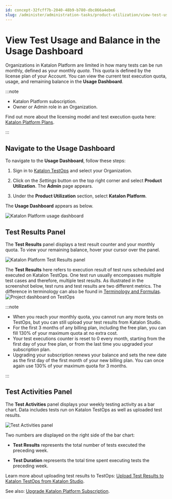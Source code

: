 ```yaml
---
id: concept-32fcff7b-2040-48b9-b780-dbc866a4ebe6
slug: /administer/administration-tasks/product-utilization/view-test-usage-and-balance-in-the-usage-dashboard
---
```


# View Test Usage and Balance in the Usage Dashboard

Organizations in Katalon Platform are limited in how many tests can be run monthly, defined as your monthly *quota*. This quota is defined by the license plan of your Account. You can view the current test execution quota, usage, and remaining balance in the **Usage Dashboard**.


:::note

-   Katalon Platform subscription.
-   Owner or Admin role in an Organization.

Find out more about the licensing model and test execution quota here: [Katalon Platform Plans](/administer/katalon-platform-packages/katalon-platform-plans).

:::

## Navigate to the Usage Dashboard

To navigate to the **Usage Dashboard**, follow these steps:

1.  Sign in to [Katalon TestOps](https://testops.katalon.io/) and select your Organization.

2.  Click on the *Settings* button on the top right corner and select **Product Utilization**. The **Admin** page appears.

3.  Under the **Product Utilization** section, select **Katalon Platform**.


The **Usage Dashboard** appears as below.

<img src="/doc_images/Documents/Administer/Administrative_Tasks/Product_Utilization/test-usage-balance-usage-dashboard/TestOps-Katalon-Platform-Usage-dashboard.png" width={700} alt="Katalon Platform usage dashboard" />

## Test Results Panel

The **Test Results** panel displays a test result counter and your monthly quota. To view your remaining balance, hover your cursor over the panel.

<img src="/doc_images/Documents/Administer/Administrative_Tasks/Product_Utilization/test-usage-balance-usage-dashboard/Katalon-Platform-Test-Result-panel.png" width={500} alt="Katalon Platform Test Results panel" />

The **Test Results** here refers to execution result of test runs scheduled and executed on Katalon TestOps. One test run usually encompasses multiple test cases and therefore, multiple test results. As illustrated in the screenshot below, test runs and test results are two different metrics. The difference in terminology can also be found in [Terminology and Formulas](https://docs.katalon.com/docs/get-started/terminology-and-formulas#test-execution). <img src="/doc_images/Documents/Administer/Administrative_Tasks/Product_Utilization/test-usage-balance-usage-dashboard/TO-_project_dashboard.png" alt="Project dashboard on TestOps" />


:::note

-   When you reach your monthly quota, you cannot run any more tests on TestOps, but you can still upload your test results from Katalon Studio.
-   For the first 3 months of any billing plan, including the free plan, you can fill 130% of your maximum quota at no extra cost.
-   Your test executions counter is reset to 0 every month, starting from the first day of your free plan, or from the last time you upgraded your subscription plan.
-   Upgrading your subscription renews your balance and sets the new date as the first day of the first month of your new billing plan. You can once again use 130% of your maximum quota for 3 months.

:::

## Test Activities Panel

The **Test Activities** panel displays your weekly testing activity as a bar chart. Data includes tests run on Katalon TestOps as well as uploaded test results.

<img src="/doc_images/Documents/Administer/Administrative_Tasks/Product_Utilization/test-usage-balance-usage-dashboard/Katalon-Platform-Test-Activities-panel.png" width={700} alt="Test Activities panel" />

Two numbers are displayed on the right side of the bar chart:

-   **Test Results** represents the total number of tests executed the preceding week.

-   **Test Duration** represents the total time spent executing tests the preceding week.


Learn more about uploading test results to TestOps: [Upload Test Results to Katalon TestOps from Katalon Studio](/analyze/reports/upload-test-reports/upload-test-results-from-katalon-studio-to-katalon-testops-manually).

See also: [Upgrade Katalon Platform Subscription](/administer/administration-tasks/subscription-management/katalon-platform-subscription/upgrade-katalon-platform-subscription#).
